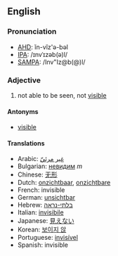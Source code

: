 ==English==

===Pronunciation===

*[[w:AHD|AHD]]: ĭn-vĭz'ə-bəl
*[[w:IPA|IPA]]: /ɪnvˈɪzəb(ə)l/
*[[w:SAMPA|SAMPA]]: /Inv"Iz@b(@)l/

===Adjective===

#not able to be seen, not [[visible]]

====Antonyms====
*[[visible]]

====Translations====
*Arabic: [[غير مرئيّ]]
*Bulgarian: [[невидим]] ''m''
*Chinese: [[无形]]
*Dutch: [[onzichtbaar]], [[onzichtbare]]
*French: invisible
*German: [[unsichtbar]]
*Hebrew: [[בלתי-נראה]]
*Italian: [[invisibile]]
*Japanese: [[見えない]]
*Korean: [[보이지 않]]
*Portuguese: [[invisível]]
*Spanish: invisible